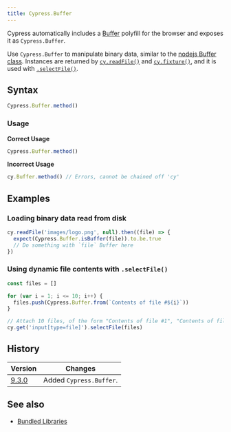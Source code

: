 ```yaml
---
title: Cypress.Buffer
---
```


Cypress automatically includes a [Buffer](https://github.com/feross/buffer)
polyfill for the browser and exposes it as `Cypress.Buffer`.

Use `Cypress.Buffer` to manipulate binary data, similar to the
[nodejs Buffer class](https://nodejs.org/api/buffer.html). Instances are
returned by [`cy.readFile()`](/api/commands/readfile) and
[`cy.fixture()`](/api/commands/fixture), and it is used with
[`.selectFile()`](/api/commands/selectfile).

## Syntax

```javascript
Cypress.Buffer.method()
```

### Usage

<Icon name="check-circle" color="green" /> **Correct Usage**

```javascript
Cypress.Buffer.method()
```

<Icon name="exclamation-triangle" color="red" /> **Incorrect Usage**

```javascript
cy.Buffer.method() // Errors, cannot be chained off 'cy'
```

## Examples

### Loading binary data read from disk

```javascript
cy.readFile('images/logo.png', null).then((file) => {
  expect(Cypress.Buffer.isBuffer(file)).to.be.true
  // Do something with `file` Buffer here
})
```

### Using dynamic file contents with `.selectFile()`

```javascript
const files = []

for (var i = 1; i <= 10; i++) {
  files.push(Cypress.Buffer.from(`Contents of file #${i}`))
}

// Attach 10 files, of the form "Contents of file #1", "Contents of file #2", etc.
cy.get('input[type=file]').selectFile(files)
```

## History

| Version                               | Changes                 |
| ------------------------------------- | ----------------------- |
| [9.3.0](/guides/references/changelog) | Added `Cypress.Buffer`. |

## See also

- [Bundled Libraries](/guides/references/bundled-libraries)
